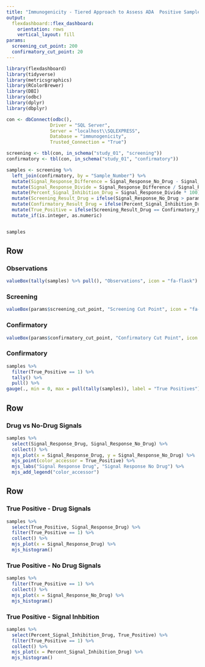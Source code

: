 ---
title: "Immunogenicity - Tiered Approach to Assess ADA	Positive Samples"
output: 
  flexdashboard::flex_dashboard:
    orientation: rows
    vertical_layout: fill
params:
  screening_cut_point: 200
  confirmatory_cut_point: 20
---


```{r setup, include=FALSE}
library(flexdashboard)
library(tidyverse)
library(metricsgraphics)
library(RColorBrewer)
library(DBI)
library(odbc)
library(dplyr)
library(dbplyr)

con <- dbConnect(odbc(),
                Driver = "SQL Server",
                Server = "localhost\\SQLEXPRESS",
                Database = "immunogenicity",
                Trusted_Connection = "True")

screening <- tbl(con, in_schema("study_01", "screening"))
confirmatory <- tbl(con, in_schema("study_01", "confirmatory"))

samples <- screening %>%
  left_join(confirmatory, by = "Sample_Number") %>%
  mutate(Signal_Response_Difference = Signal_Response_No_Drug - Signal_Response_Drug)  %>% 
  mutate(Signal_Response_Divide = Signal_Response_Difference / Signal_Response_No_Drug)  %>%
  mutate(Percent_Signal_Inhibition_Drug = Signal_Response_Divide * 100) %>%
  mutate(Screening_Result_Drug = ifelse(Signal_Response_No_Drug > params$screening_cut_point, "Positive", "Negative")) %>%
  mutate(Confirmatory_Result_Drug = ifelse(Percent_Signal_Inhibition_Drug > params$confirmatory_cut_point, "Positive", "Negative"))   %>%
  mutate(True_Positive = ifelse(Screening_Result_Drug == Confirmatory_Result_Drug, 1, 0)) %>%
  mutate_if(is.integer, as.numeric) 


samples
```

Row
-----------------------------------------------------------------------

### Observations
```{r}
valueBox(tally(samples) %>% pull(), "Observations", icon = "fa-flask")
```

### Screening
```{r}
valueBox(params$screening_cut_point, "Screening Cut Point", icon = "fa-filter")
```

### Confirmatory
```{r}
valueBox(params$confirmatory_cut_point, "Confirmatory Cut Point", icon = "fa-check")
```

### Confirmatory
```{r}
samples %>%
  filter(True_Positive == 1) %>%
  tally() %>%
  pull() %>%
gauge(., min = 0, max = pull(tally(samples)), label = "True Positives")
```



Row {data-width=650}
-----------------------------------------------------------------------

### Drug vs No-Drug Signals

```{r}
samples %>%
  select(Signal_Response_Drug, Signal_Response_No_Drug) %>%
  collect() %>%
  mjs_plot(x = Signal_Response_Drug, y = Signal_Response_No_Drug) %>%
  mjs_point(color_accessor = True_Positive) %>%
  mjs_labs("Signal Response Drug", "Signal Response No Drug") %>%
  mjs_add_legend("color_accessor")
```

Row 
-----------------------------------------------------------------------

### True Positive - Drug Signals

```{r}
samples %>%
  select(True_Positive, Signal_Response_Drug) %>%
  filter(True_Positive == 1) %>%
  collect() %>%
  mjs_plot(x = Signal_Response_Drug) %>%
  mjs_histogram()
```

### True Positive - No Drug Signals

```{r}
samples %>%
  filter(True_Positive == 1) %>%
  collect() %>%
  mjs_plot(x = Signal_Response_No_Drug) %>%
  mjs_histogram()
```

### True Positive - Signal Inhbition

```{r}
samples %>%
  select(Percent_Signal_Inhibition_Drug, True_Positive) %>%
  filter(True_Positive == 1) %>%
  collect() %>%
  mjs_plot(x = Percent_Signal_Inhibition_Drug) %>%
  mjs_histogram()
```